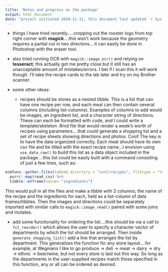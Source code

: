 ```yaml
---
title: 'Notes and progress on the package'
output: html_document
date: "project initiated 2020-11-11, this document last updated `r Sys.Date()`"
---
```


- things I have tried recently.....cropping out the rooster logo from top right corner with **magick**....this won't work because the geometry requires a partial cut in two directons....it can easily be done in Photoshop with the eraser tool.

- also tried running OCR with `magick::image_ocr()` and relying on **tesseract**; this actually got me pretty close but it still has an unacceptable amount of mistakes/errors. I bet if I scan this it will work though. I'll take the recipe cards to the lab later and try on my Brother scanner. 

- some other ideas:
  - recipes should be stores as a nested tibble. This is a list that can have one recipe per row, and each meal can then contain several columns (including list-columns). Examples of columns to add would be images, an ingredient list, and a character string of directions. These can each be formatted with code, and I could write a template/skeleton .Rmd file that would render a week's worth of recipes using parameters....that could generate a shopping list and a set of recipe sheets showing directions and photos. Cool! The key is to have the data organized correctly. Each meal should have its own csv file and be titled with the exact recipe name...I envision using `use_data_raw()` to build this list as a data object included in the package....this list could be easily built with a command consisting of just a few lines, such as:
  
```r
ecmfuns::gather.files(tabbed_directory = "inst/recipes", filetype = "csv") %>% 
  purrr::map(read_csv) %>% 
  tibble::enframe(value= "ingredients")
```

This would pull in all the files and make a tibble with 2 columns; the name of the recipe and the ingredients for each, held as a list-column of data frames/tibbles. Then the images and directions could be separately imported with similar calls to `magick::image_read()` paired with some joins and mutates. 

- add some functionality for ordering the list....this should be via a call to `fct_reorder()` which allows the user to specify a character vector of departments by which the list should be arranged. Then inside `generate_shopping_list()` add a line that arranges the list by department. This generalizes the function for any store layout....for example, at Wegmans I like to go produce -> deli -> meat -> dairy -> dry -> ethnic -> beer/wine, but not every store is laid out this way. So long as the departments in the user-supplied recipes match those specified in this function, any or all can be ordered as desired. 
